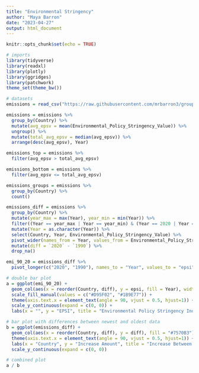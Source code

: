 ---
title: "Environmental Stringency"
author: "Maya Barron"
date: "2023-04-27"
output: html_document
---

```{r setup, include=FALSE}
knitr::opts_chunk$set(echo = TRUE)
```

```{r, warning = FALSE, include = FALSE}
# imports
library(tidyverse)
library(readxl)
library(plotly)
library(ggridges)
library(patchwork)
theme_set(theme_bw())
```

```{r, message = FALSE}
# datasets
emissions = read_csv("https://raw.githubusercontent.com/mrbarron3/group_project/main/data.csv")

emissions = emissions %>%
  group_by(Country) %>%
  mutate(avg_epsv = mean(Environmental_Policy_Stringency_Value)) %>%
  ungroup() %>%
  mutate(total_avg_epsv = median(avg_epsv)) %>%
  arrange(desc(avg_epsv), Year)

emissions_top = emissions %>%
  filter(avg_epsv > total_avg_epsv)

emissions_bottom = emissions %>%
  filter(avg_epsv <= total_avg_epsv)

emissions_groups = emissions %>%
  group_by(Country) %>%
  count()

emissions_diff = emissions %>%
  group_by(Country) %>%
  mutate(year_max = max(Year), year_min = min(Year)) %>%
  filter((Year == year_max | Year == year_min) & (Year == 2020 | Year == 1990)) %>%
  mutate(Year = as.character(Year)) %>%
  select(Country, Year, Environmental_Policy_Stringency_Value) %>%
  pivot_wider(names_from = Year, values_from = Environmental_Policy_Stringency_Value) %>%
  mutate(diff = `2020` - `1990`) %>%
  drop_na()

emi_90_20 = emissions_diff %>%
  pivot_longer(c("2020", "1990"), names_to = "Year", values_to = "epsi")
```

```{r}
# double bar plot
a = ggplot(emi_90_20) +
  geom_col(aes(x = reorder(Country, diff), y = epsi, fill = Year), width = 0.7, position = "dodge") + 
  scale_fill_manual(values = c("#D95F02", "#1B9E77")) +
  theme(axis.text.x = element_text(angle = 90, vjust = 0.5, hjust=1)) +
  scale_y_continuous(expand = c(0, 0)) +
  labs(x = "", y = "EPSI", title = "Environmental Policy Stringency Index (EPSI) by Country and Year", subtitle = "Only Includes Countries Where Both 2020 and 1990 Data is Available")
```

```{r}
# bar plot with differences between newest and oldest data
b = ggplot(emissions_diff) +
  geom_col(aes(x = reorder(Country, diff), y = diff), fill = "#7570B3") +
  theme(axis.text.x = element_text(angle = 90, vjust = 0.5, hjust=1)) +
  labs(x = "Country", y = "Increase Amount", title = "Increase Between 1990 and 2020 Environmental Policy Stringency Index") +
  scale_y_continuous(expand = c(0, 0))
```

```{r, fig.height = 7}
# combined plot
a / b
```